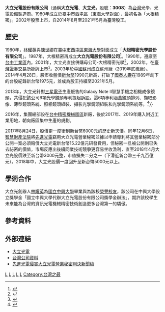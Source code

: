 {{Infobox company
| company_name       = 大立光電股份有限公司
| company_name_en    = Largan Precision Company Limited
| type               = [[上市公司|上市公司]] 
| traded_as          = {{twse|3008}}<br/>（2002年3月11日上市）
| logo               =   [[File:Largan_Precision.png|250px]]
| foundation         = 1980年<ref name="Largan CW">{{cite web|title=Largan Precision company web site|url=http://www.largan.com.tw/html/about/about_en.asp|accessdate=27 February 2013|archive-date=2015-12-01|archive-url=https://web.archive.org/web/20151201214259/http://www.largan.com.tw/html/about/about_en.asp|dead-url=no}}</ref>  
| location           = {{ROC-TW}}<br/>[[臺中市|臺中市]][[南屯區|南屯區]]精科路11號
| local_code_name    = TW
| local_code         = 22480876
| key_people         = 創辦人：[[林耀英|林耀英]]、陳世卿<br>[[董事長|董事長]]：林恩舟<small>（林耀英長子）</small><br />[[副董事長|副董事長]]：林恩平<small>（林耀英次子）</small>
| industry           = [[電子元件|電子元件]] 
| products           = [[相機|相機]]模組<br />音圈馬達<br />[[隱形眼鏡|隱形眼鏡]]
| revenue            = 
| major_shareholder  = 
| operating_income   =  
| net_income         =  
| assets             = 
| equity             =  
| num_employees      = 6,031人（2017年）<ref>{{cite news|title=大立光電股份有限公司105年度年報|url=http://www.largan.com.tw/download/shareholder/%E5%B9%B4%E5%A0%B1-%E4%BF%AE%E8%A8%82.pdf|accessdate=2018-04-30|date=2017-04-26|archive-date=2017-09-21|archive-url=https://web.archive.org/web/20170921124702/http://www.largan.com.tw/download/shareholder/%E5%B9%B4%E5%A0%B1-%E4%BF%AE%E8%A8%82.pdf|dead-url=no}}</ref>  
| subsid             = [[大陽科技|大陽科技]]<br/>[[星歐光學|星歐光學]]
| homepage           = [http://www.largan.com.tw/ www.largan.com.tw/] 
| capital            = [[新臺幣|新臺幣]]1,341,401,970元
}}

'''大立光電股份有限公司'''（通稱'''大立光電'''、'''大立光'''，股號：'''3008'''）為[[台灣|台灣]]光學、光電設備製造商。1980年成立於[[臺中市|臺中市]][[西屯區|西屯區]]（[[東海大學_(台灣)|東海大學]]對面），最初名為「大根精密」。2002年股票上市，自2014年8月至2021年5月為臺灣股王。

== 歷史 ==
1980年，[[林耀英|林耀英]]與[[陳世卿_(1948年)|陳世卿]]在[[臺中市|臺中市]][[西屯區|西屯區]][[東海大學_(台灣)|東海大學]]對面成立「'''大根精密光學股份有限公司'''」。1987年，大根精密再成立'''大立光電股份有限公司'''<ref>{{Cite web |url=http://www.ustv.com.tw/UstvMedia/magdetail/index/mag-emag-bigmark_id-3351-page-1.html |title=從公務員變全球鏡頭王 專注技術不對客戶說不 |accessdate=2015-05-22 |archive-date=2015-05-22 |archive-url=https://web.archive.org/web/20150522110522/http://www.ustv.com.tw/UstvMedia/magdetail/index/mag-emag-bigmark_id-3351-page-1.html |dead-url=no }}</ref>。1990年，遷廠至[[台中工業區|台中工業區]]內。2001年，大立光直接併購母公司-大根精密光學<ref>{{Cite web |url=http://www.ctimes.com.tw/DispNews/tw/%E8%81%AF%E9%9B%BB/%E5%A4%A7%E6%A0%B9%E7%B2%BE%E5%AF%86/0107171859SO.shtml |title=聯電投資大根精密 再度展現整合光電業上下游的雄心 |accessdate=2015-05-22 |archive-date=2015-05-22 |archive-url=https://web.archive.org/web/20150522114916/http://www.ctimes.com.tw/DispNews/tw/%E8%81%AF%E9%9B%BB/%E5%A4%A7%E6%A0%B9%E7%B2%BE%E5%AF%86/0107171859SO.shtml |dead-url=no }}</ref>，2002年，在[[臺灣證券交易所|臺灣證券交易所]]掛牌上市<ref>{{Cite web |url=http://www.businesstoday.com.tw/article-content-92748-104388?page=10 |title=20年磨一劍 成就市值1500億股王 |accessdate=2015-05-22 |archive-date=2015-05-22 |archive-url=https://web.archive.org/web/20150522113252/http://www.businesstoday.com.tw/article-content-92748-104388?page=10 |dead-url=yes }}</ref>。2003年於[[中國|中國]][[蘇州|蘇州]]成立蘇州廠（2019年底撤廠）。2014年4月28日，股市收盤價[[新台幣|新台幣]]1990元新高，打破了[[國泰人壽|國泰人壽]]在1989年創下的台股紀錄新台幣1975元，並成為股王持續至2021年5月。

2013年，大立光針對[[三星電子|三星電子]]生產販售的Galaxy Note II智慧手機之相機成像鏡頭，共侵犯該公司6項光學鏡頭專利提起訴訟。這6項專利涵蓋鏡頭排列、擷取影像、薄型鏡頭系統、照相鏡頭組裝、攝影光學鏡頭組裝和光學鏡頭系統等。<ref>{{Cite web |url=https://www.chinatimes.com/newspapers/20131120000028-260202 |title=大立光告三星侵權 |accessdate=2015-05-22 |archive-date=2021-10-03 |archive-url=https://web.archive.org/web/20211003043923/https://www.chinatimes.com/newspapers/20131120000028-260202 |dead-url=yes }}</ref>}}

2016年，集團總部設在[[台中精密機械園區|台中精密機械園區]]新廠，後於2017年、2019年購入附近工業用地，朝向廠區集中生產的規劃。

2017年8月24日，股價更一度衝到新台幣6000元的歷史新天價。同年12月6日，[[智慧財產法院|智慧財產法院]]將[[先進光電|先進光電]]竊用大立光電營業秘密並據以申請專利將其營業秘密部分公開一案必須賠償大立光電新台幣15.22億元研發費用，但秘密一旦被公開則已失去祕密的價值，市場反應出後續同業技術競爭更容易坐收漁利，直至2018年4月大立光股價跌至新台幣3000元整，市值損失二分之一（下滑近新台幣三千九百億元）。2018年中，大立光股價一度回升至新台幣5000元以上。

==學術合作==
大立光創辦人[[林耀英|林耀英]]為[[國立中興大學|國立中興大學]]畢業與為該校[[榮譽校友|榮譽校友]]，該公司在中興大學設立獎學金「國立中興大學代辦大立光電股份有限公司獎學金辦法」，期許該校學生未來能為台灣的資訊光電機械精密技術創造更多台灣第一的驕傲。




== 參考資料 ==
<references/>

== 外部連結 ==
*[http://www.largan.com.tw/ 大立光電]{{Wayback|url=http://www.largan.com.tw/ |date=20150520104152 }}
*[http://company.g0v.ronny.tw/id/22480876 台灣公司資料] {{Wayback|url=http://company.g0v.ronny.tw/id/22480876 |date=20210309110659 }}
*[http://ipc.judicial.gov.tw/ipr_internet/index.php?option=com_yuan&view=article&id=301641&catid=13&Itemid=100016 先進光電侵害大立光電營業秘密判決新聞稿]{{Wayback|url=http://ipc.judicial.gov.tw/ipr_internet/index.php?option=com_yuan&view=article&id=301641&catid=13&Itemid=100016 |date=20180223050628 }}

{{臺灣50指數成分股票}}
{{Portal bar|台灣|電子學|資訊科技|企業}}

[[Category:光學製造公司|L]]
[[Category:台灣電子公司|L]]
[[Category:總部位於臺中市南屯區的工商業機構|L]]
[[Category:1987年台灣建立|L]]
[[Category:1987年成立的公司|L]]
[[Category:台灣之最|Category:台灣之最]]